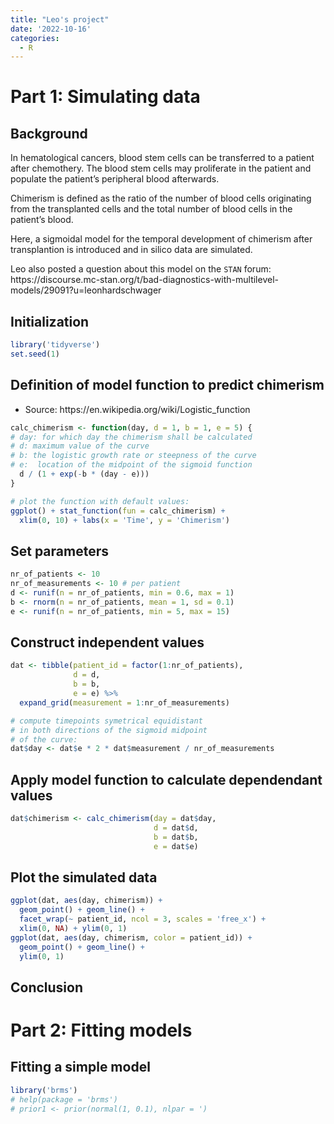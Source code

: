```yaml
---
title: "Leo's project"
date: '2022-10-16'
categories:
  - R
---
```



# Part 1: Simulating data

## Background

In hematological cancers, blood stem cells can be transferred to a patient after chemothery. The blood stem cells may proliferate in the patient and populate the patient's peripheral blood afterwards.

Chimerism is defined as the ratio of the number of blood cells originating from the transplanted cells and the total number of blood cells in the patient's blood.

Here, a sigmoidal model for the temporal development of chimerism after transplantion is introduced and in silico data are simulated.

Leo also posted a question about this model on the `STAN` forum: https://discourse.mc-stan.org/t/bad-diagnostics-with-multilevel-models/29091?u=leonhardschwager

## Initialization

```r
library('tidyverse')
set.seed(1)
```

## Definition of model function to predict chimerism

-   Source: https://en.wikipedia.org/wiki/Logistic_function

```r
calc_chimerism <- function(day, d = 1, b = 1, e = 5) {
# day: for which day the chimerism shall be calculated
# d: maximum value of the curve
# b: the logistic growth rate or steepness of the curve
# e:  location of the midpoint of the sigmoid function
  d / (1 + exp(-b * (day - e)))
}

# plot the function with default values:
ggplot() + stat_function(fun = calc_chimerism) + 
  xlim(0, 10) + labs(x = 'Time', y = 'Chimerism')
```

## Set parameters

```r
nr_of_patients <- 10
nr_of_measurements <- 10 # per patient
d <- runif(n = nr_of_patients, min = 0.6, max = 1)
b <- rnorm(n = nr_of_patients, mean = 1, sd = 0.1)
e <- runif(n = nr_of_patients, min = 5, max = 15)
```

## Construct independent values

```r
dat <- tibble(patient_id = factor(1:nr_of_patients), 
              d = d, 
              b = b, 
              e = e) %>%
  expand_grid(measurement = 1:nr_of_measurements)

# compute timepoints symetrical equidistant 
# in both directions of the sigmoid midpoint 
# of the curve:
dat$day <- dat$e * 2 * dat$measurement / nr_of_measurements
```

## Apply model function to calculate dependendant values

```r
dat$chimerism <- calc_chimerism(day = dat$day, 
                                d = dat$d, 
                                b = dat$b, 
                                e = dat$e)
```

## Plot the simulated data

```r
ggplot(dat, aes(day, chimerism)) + 
  geom_point() + geom_line() + 
  facet_wrap(~ patient_id, ncol = 3, scales = 'free_x') + 
  xlim(0, NA) + ylim(0, 1)
ggplot(dat, aes(day, chimerism, color = patient_id)) + 
  geom_point() + geom_line() + 
  ylim(0, 1)
```

## Conclusion

# Part 2: Fitting models

## Fitting a simple model

```r
library('brms')
# help(package = 'brms')
# prior1 <- prior(normal(1, 0.1), nlpar = ')
```
